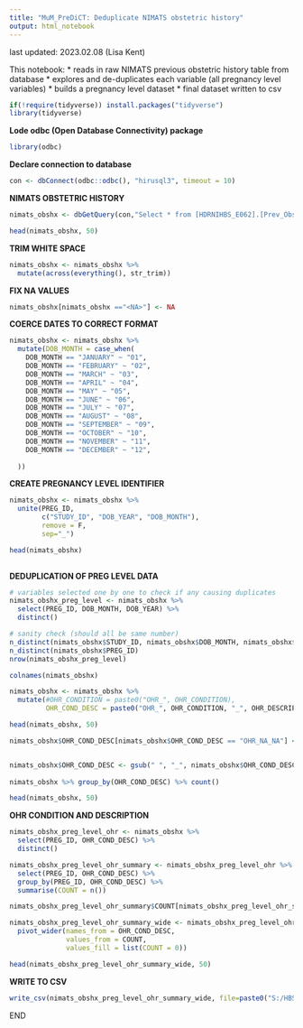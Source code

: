 ---
title: "MuM_PreDiCT: Deduplicate NIMATS obstetric history"
output: html_notebook
---

last updated: 2023.02.08 (Lisa Kent)

This notebook:
* reads in raw NIMATS previous obstetric history table from database
* explores and de-duplicates each variable (all pregnancy level variables)
* builds a pregnancy level dataset
* final dataset written to csv

```{r}
if(!require(tidyverse)) install.packages("tidyverse")
library(tidyverse)
```

__Lode odbc (Open Database Connectivity) package__
```{r}
library(odbc)
```

__Declare connection to database__
```{r}
con <- dbConnect(odbc::odbc(), "hirusql3", timeout = 10)
```



__NIMATS OBSTETRIC HISTORY__
```{r}
nimats_obshx <- dbGetQuery(con,"Select * from [HDRNIHBS_E062].[Prev_Obstetric_History_1]")
```


```{r}
head(nimats_obshx, 50)
```


__TRIM WHITE SPACE__
```{r}
nimats_obshx <- nimats_obshx %>%
  mutate(across(everything(), str_trim))
```

__FIX NA VALUES__
```{r}
nimats_obshx[nimats_obshx =="<NA>"] <- NA
```

__COERCE DATES TO CORRECT FORMAT__
```{r}
nimats_obshx <- nimats_obshx %>%
  mutate(DOB_MONTH = case_when(
    DOB_MONTH == "JANUARY" ~ "01",
    DOB_MONTH == "FEBRUARY" ~ "02",
    DOB_MONTH == "MARCH" ~ "03",
    DOB_MONTH == "APRIL" ~ "04",
    DOB_MONTH == "MAY" ~ "05",
    DOB_MONTH == "JUNE" ~ "06",
    DOB_MONTH == "JULY" ~ "07",
    DOB_MONTH == "AUGUST" ~ "08",
    DOB_MONTH == "SEPTEMBER" ~ "09",
    DOB_MONTH == "OCTOBER" ~ "10",
    DOB_MONTH == "NOVEMBER" ~ "11",
    DOB_MONTH == "DECEMBER" ~ "12",
    
  ))
```


__CREATE PREGNANCY LEVEL IDENTIFIER__
```{r}
nimats_obshx <- nimats_obshx %>%
  unite(PREG_ID,
        c("STUDY_ID", "DOB_YEAR", "DOB_MONTH"),
        remove = F,
        sep="_")

head(nimats_obshx)
  
```



__DEDUPLICATION OF PREG LEVEL DATA__
```{r}
# variables selected one by one to check if any causing duplicates
nimats_obshx_preg_level <- nimats_obshx %>%
  select(PREG_ID, DOB_MONTH, DOB_YEAR) %>%
  distinct()

```

```{r}
# sanity check (should all be same number)
n_distinct(nimats_obshx$STUDY_ID, nimats_obshx$DOB_MONTH, nimats_obshx$DOB_YEAR)
n_distinct(nimats_obshx$PREG_ID) 
nrow(nimats_obshx_preg_level)
```

```{r}
colnames(nimats_obshx)
```

```{r}
nimats_obshx <- nimats_obshx %>%
  mutate(#OHR_CONDITION = paste0("OHR_", OHR_CONDITION),
         OHR_COND_DESC = paste0("OHR_", OHR_CONDITION, "_", OHR_DESCRIPTION))

head(nimats_obshx, 50)
```

```{r}
nimats_obshx$OHR_COND_DESC[nimats_obshx$OHR_COND_DESC == "OHR_NA_NA"] <- NA


nimats_obshx$OHR_COND_DESC <- gsub(" ", "_", nimats_obshx$OHR_COND_DESC)
 
nimats_obshx %>% group_by(OHR_COND_DESC) %>% count()

head(nimats_obshx, 50)
```



__OHR CONDITION AND DESCRIPTION__
```{r}
nimats_obshx_preg_level_ohr <- nimats_obshx %>%
  select(PREG_ID, OHR_COND_DESC) %>%
  distinct()
```


```{r}
nimats_obshx_preg_level_ohr_summary <- nimats_obshx_preg_level_ohr %>%
  select(PREG_ID, OHR_COND_DESC) %>%
  group_by(PREG_ID, OHR_COND_DESC) %>%
  summarise(COUNT = n())
```


```{r}
nimats_obshx_preg_level_ohr_summary$COUNT[nimats_obshx_preg_level_ohr_summary$COUNT>0] <- 1
```

```{r}
nimats_obshx_preg_level_ohr_summary_wide <- nimats_obshx_preg_level_ohr_summary %>%
  pivot_wider(names_from = OHR_COND_DESC,
              values_from = COUNT,
              values_fill = list(COUNT = 0))
```


```{r}
head(nimats_obshx_preg_level_ohr_summary_wide, 50)
```


__WRITE TO CSV__
```{r}
write_csv(nimats_obshx_preg_level_ohr_summary_wide, file=paste0("S:/HBS_E062/3. DATA/nimats_obshx_preg_level_", format(lubridate::now(), "%Y.%m.%d_%H.%M"), ".csv"))
```




######################################
#######           END          #######
######################################
